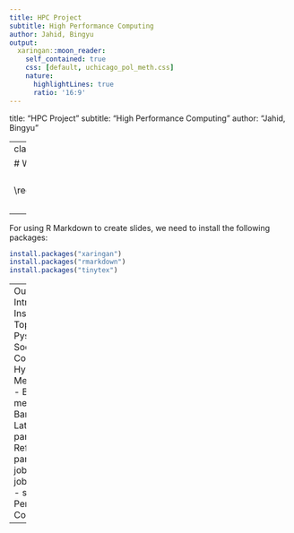 ```yaml
---
title: HPC Project
subtitle: High Performance Computing
author: Jahid, Bingyu
output: 
  xaringan::moon_reader:
    self_contained: true
    css: [default, uchicago_pol_meth.css]
    nature:
      highlightLines: true
      ratio: '16:9'
---
```


title: "HPC Project"
subtitle: "High Performance Computing"
 author: "Jahid, Bingyu"
  
---
class: title-slide

# Welcome!
$$
  \require{cancel}
$$
---

For using R Markdown to create slides, we need to install the following packages:
```r
install.packages("xaringan")
install.packages("rmarkdown")
install.packages("tinytex")
```


---
Outline
- Introduction
- Installation
- Topology
  - Pysical node, Sockets, NUMAs, Cores
  - Threads, Hyperthreading
  - Memory
  - Cache
- Benchmarking
  - measuement
    - Bandwidth
    - Latency
  - srun
    - parameters 
- Reframe
  - parameters: self, job.options, job_launch.options
  - sbatch
- Performance
- Conclusion

---